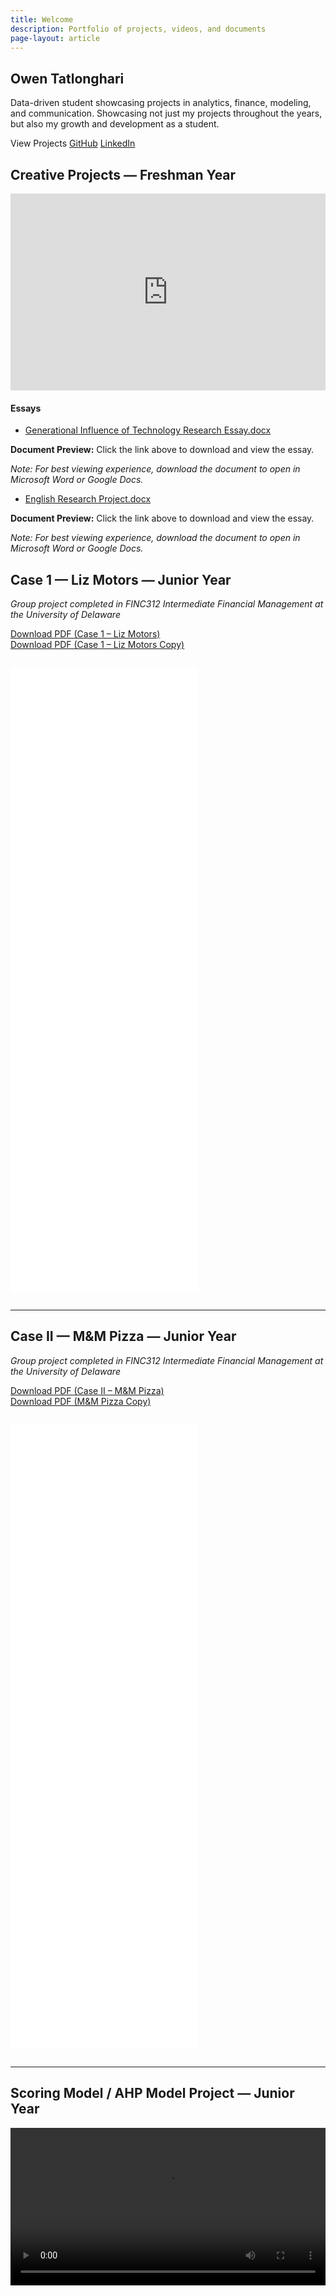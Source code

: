 ```yaml
---
title: Welcome
description: Portfolio of projects, videos, and documents
page-layout: article
---
```


::: {.hero}
::: {.hero-content}
# Owen Tatlonghari

Data-driven student showcasing projects in analytics, finance, modeling, and communication.
Showcasing not just my projects throughout the years, but also my growth and development as a student.

::: {.hero-actions}
[View Projects]{.btn .btn-primary href="#projects"}
<a class="btn btn-outline" href="https://github.com/OwenTat7" target="_blank">GitHub</a>
<a class="btn btn-outline" href="https://linkedin.com/in/owen-tatlonghari" target="_blank">LinkedIn</a>
:::

:::

:::

## Creative Projects — Freshman Year

::: {.project-card #projects}
::: {.project-media}
::: {.video-embed}
<iframe width="100%" height="315" src="https://www.youtube.com/embed/2V-NbOLcYc0" title="Freshman Year Professional Presentation Project" frameborder="0" allow="accelerometer; autoplay; clipboard-write; encrypted-media; gyroscope; picture-in-picture; web-share" allowfullscreen></iframe>
:::
:::

::: {.project-details}
#### Essays

- [Generational Influence of Technology Research Essay.docx](assets/docs/Generational%20Influence%20of%20Technology%20Research%20Essay.docx){target="_blank"}

::: {.doc-embed}
**Document Preview:** Click the link above to download and view the essay.

*Note: For best viewing experience, download the document to open in Microsoft Word or Google Docs.*
:::

- [English Research Project.docx](assets/docs/English%20Research%20Project.docx){target="_blank"}

::: {.doc-embed}
**Document Preview:** Click the link above to download and view the essay.

*Note: For best viewing experience, download the document to open in Microsoft Word or Google Docs.*
:::

:::

:::

## Case 1 — Liz Motors — Junior Year

*Group project completed in FINC312 Intermediate Financial Management at the University of Delaware*

[Download PDF (Case 1 – Liz Motors)](assets/Case%201%20-%20Liz%20Motors.pdf){target="_blank"}  
[Download PDF (Case 1 – Liz Motors Copy)](assets/Case%201%20Liz%20Motors.pdf){target="_blank"}

<div style="display:flex; justify-content:center; gap:1rem; flex-wrap: wrap; width:100%; max-width:1200px; margin:auto;">
  <iframe src="assets/Case%201%20-%20Liz%20Motors.pdf" style="flex:0 0 48%; height:500px;" frameborder="0"></iframe>
  <iframe src="assets/Case%201%20Liz%20Motors.pdf" style="flex:0 0 48%; height:500px;" frameborder="0"></iframe>
</div>

---

## Case II — M&M Pizza — Junior Year

*Group project completed in FINC312 Intermediate Financial Management at the University of Delaware*

[Download PDF (Case II – M&M Pizza)](assets/Case_II_M_M_Pizza.pdf){target="_blank"}  
[Download PDF (M&M Pizza Copy)](assets/M_M_Pizza_copy.pdf){target="_blank"}

<div style="display:flex; justify-content:center; gap:1rem; flex-wrap: wrap; width:100%; max-width:1200px; margin:auto;">
  <iframe src="assets/Case_II_M_M_Pizza.pdf" style="flex:0 0 48%; height:500px;" frameborder="0"></iframe>
  <iframe src="assets/M_M_Pizza_copy.pdf" style="flex:0 0 48%; height:500px;" frameborder="0"></iframe>
</div>

---


## Scoring Model / AHP Model Project — Junior Year

<video width="100%" height="auto" controls>
  <source src="Tatlonghari%20Owen%20PPT%20720p.mp4" type="video/mp4">
  Your browser does not support the video tag.
</video>

[Download video (720p MP4)](Tatlonghari%20Owen%20PPT%20720p.mp4){target="_blank"}

---

## MISY 331: Machine Learning for Business Final Project

*Group project completed in MISY331 Machine Learning for Business at the University of Delaware*

[Download PDF (MISY331 Final)](assets/MISY331_Final.pdf){target="_blank"}

<!-- PDF preview -->
<div style="display:flex; justify-content:center; width:100%; max-width:1200px; margin:auto; margin-bottom:1rem;">
  <iframe src="assets/MISY331_Final.pdf" style="flex:0 0 100%; height:500px; border:1px solid #ccc; border-radius:5px;" frameborder="0"></iframe>
</div>

<!-- Notebook & Model Links -->
<h4>Project Notebooks & Model File</h4>
<div style="display:flex; flex-wrap: wrap; gap:1rem; justify-content:flex-start; width:100%; max-width:1200px; margin:auto;">
  <a href="assets/1_EDA_Cleaning.html" target="_blank" style="padding:0.75rem 1rem; border:1px solid #ccc; border-radius:5px; text-decoration:none; background:#f9f9f9; text-align:center; transition:background-color 0.3s; flex:1 1 200px; box-sizing:border-box;">1. EDA & Cleaning</a>
  <a href="assets/2_Pre-Analysis%20Visualization.html" target="_blank" style="padding:0.75rem 1rem; border:1px solid #ccc; border-radius:5px; text-decoration:none; background:#f9f9f9; text-align:center; transition:background-color 0.3s; flex:1 1 200px; box-sizing:border-box;">2. Pre-Analysis Visualization</a>
  <a href="assets/3_Ridge%20Regression.html" target="_blank" style="padding:0.75rem 1rem; border:1px solid #ccc; border-radius:5px; text-decoration:none; background:#f9f9f9; text-align:center; transition:background-color 0.3s; flex:1 1 200px; box-sizing:border-box;">3. Ridge Regression</a>
  <a href="assets/4_Random%20Forests.html" target="_blank" style="padding:0.75rem 1rem; border:1px solid #ccc; border-radius:5px; text-decoration:none; background:#f9f9f9; text-align:center; transition:background-color 0.3s; flex:1 1 200px; box-sizing:border-box;">4. Random Forests</a>
  <a href="assets/5_BoostedTree.html" target="_blank" style="padding:0.75rem 1rem; border:1px solid #ccc; border-radius:5px; text-decoration:none; background:#f9f9f9; text-align:center; transition:background-color 0.3s; flex:1 1 200px; box-sizing:border-box;">5. Boosted Tree</a>
  <a href="assets/6_Bayesian%20Network.html" target="_blank" style="padding:0.75rem 1rem; border:1px solid #ccc; border-radius:5px; text-decoration:none; background:#f9f9f9; text-align:center; transition:background-color 0.3s; flex:1 1 200px; box-sizing:border-box;">6. Bayesian Network</a>
  <a href="assets/7_Clustering.html" target="_blank" style="padding:0.75rem 1rem; border:1px solid #ccc; border-radius:5px; text-decoration:none; background:#f9f9f9; text-align:center; transition:background-color 0.3s; flex:1 1 200px; box-sizing:border-box;">7. Clustering</a>
  <a href="assets/8_Neural_Network.html" target="_blank" style="padding:0.75rem 1rem; border:1px solid #ccc; border-radius:5px; text-decoration:none; background:#f9f9f9; text-align:center; transition:background-color 0.3s; flex:1 1 200px; box-sizing:border-box;">8. Neural Network</a>
  <a href="assets/9_ResultVisualization.html" target="_blank" style="padding:0.75rem 1rem; border:1px solid #ccc; border-radius:5px; text-decoration:none; background:#f9f9f9; text-align:center; transition:background-color 0.3s; flex:1 1 200px; box-sizing:border-box;">9. Result Visualization</a>
  <a href="assets/xgb_model2.pkl" target="_blank" style="padding:0.75rem 1rem; border:1px solid #ccc; border-radius:5px; text-decoration:none; background:#f9f9f9; text-align:center; transition:background-color 0.3s; flex:1 1 200px; box-sizing:border-box;">Model File: xgb_model2.pkl</a>
</div>

<p>This project demonstrates comprehensive machine learning techniques including data preprocessing, multiple modeling approaches, and result presentation and visualization.</p>

---

